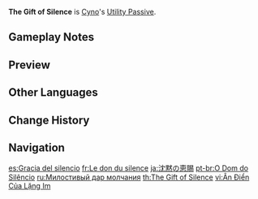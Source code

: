 {{Talent Infobox
|image         = Talent The Gift of Silence.png
|character     = Cyno
|type          = Utility Passive
|info          = Gains 25% more rewards when dispatched on a [[Sumeru]] [[Expedition]] for 20 hours.
|utility1      = Expedition
|utility2      = 20 Hour Sumeru Expedition Reward
}}
{{Description|"The General Mahamatra gained his formidable reputation not through empty posturing, but by tracking down wayward scholars and bringing them to justice. And because of his tracking prowess, these trips often end up more bountiful than expected."|2=[[Dainsleif]] in [https://youtu.be/HHm6QptfeYU Collected Miscellany - "Cyno: Path of the Lone Wolf"]}}
'''The Gift of Silence''' is [[Cyno]]'s [[Utility Passive]].

==Gameplay Notes==
{{Talents by Category List|20 Hour Sumeru Expedition Reward Talents|header=identical|nottitle=The Gift of Silence}}

==Preview==
{{Preview
|file=The Gift of Silence Preview
}}

==Other Languages==
{{Other Languages
|en      = The Gift of Silence
|zhs     = 缄默的惠赐
|zhs_rm  = Jiānmò de Huìcì
|zht     = 緘默的惠賜
|zht_rm  = Jiānmò de Huìsì
|zh_tl   = The Gracious Gift of Silence
|ja      = 沈黙の恵賜
|ja_rm   = Chinmoku no Keishi
|ja_tl   = The Gift of Silence
|ko      = 침묵의 은혜
|ko_rm   = Chimmuk-ui Eunhye
|ko_tl   = The Blessing of Silence
|es      = Gracia del silencio
|es_tl   = The Grace of Silence
|fr      = Le don du silence
|fr_tl   = The Gift of Silence
|ru      = Милостивый дар молчания
|ru_tl   = Merciful Gift of Silence
|th      = The Gift of Silence
|vi      = Ân Điển Của Lặng Im
|vi_tl   = Blessing of Silence
|de      = Gnade der Stille
|de_tl   = Mercy of Silence
|id      = The Gift of Silence
|pt      = O Dom do Silêncio
|pt_tl   = The Gift of Silence
|tr      = Sessizliğin Lütfu
|tr_tl   = The Grace of Silence
|it      = Dono del silenzio
|it_tl   = Gift of Silence
}}

==Change History==
{{Change History|3.1}}

==Navigation==
{{Talent Navbox|Cyno}}

[[es:Gracia del silencio]]
[[fr:Le don du silence]]
[[ja:沈黙の恵賜]]
[[pt-br:O Dom do Silêncio]]
[[ru:Милостивый дар молчания]]
[[th:The Gift of Silence]]
[[vi:Ân Điển Của Lặng Im]]